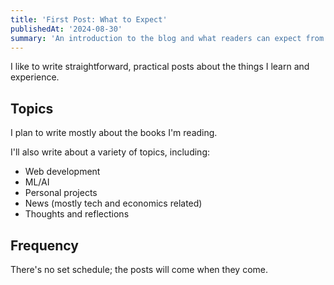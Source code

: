 ```yaml
---
title: 'First Post: What to Expect'
publishedAt: '2024-08-30'
summary: 'An introduction to the blog and what readers can expect from future posts.'
---
```


I like to write straightforward, practical posts about the things I learn and experience.

## Topics

I plan to write mostly about the books I'm reading.

I'll also write about a variety of topics, including:

- Web development
- ML/AI
- Personal projects
- News (mostly tech and economics related)
- Thoughts and reflections

## Frequency

There's no set schedule; the posts will come when they come.
